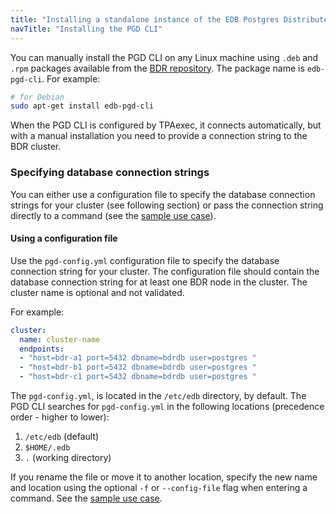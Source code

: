 ```yaml
---
title: "Installing a standalone instance of the EDB Postgres Distributed Command Line Interface"
navTitle: "Installing the PGD CLI"
---
```



You can manually install the PGD CLI on any Linux machine using `.deb` and `.rpm` packages available from the [BDR repository](https://techsupport.enterprisedb.com/software_subscriptions/add/products/bdr4/). The package name is `edb-pgd-cli`. For example:

```sh
# for Debian
sudo apt-get install edb-pgd-cli
```

When the PGD CLI is configured by TPAexec, it connects automatically, but with a manual installation you need to provide a connection string to the BDR cluster.


### Specifying database connection strings

You can either use a configuration file to specify the database connection strings for your cluster (see following section) or pass the connection string directly to a command (see the [sample use case](/pgd_cli/latest/using_cli/#passing-a-database-connection-string-directly-to-a-command)). 

#### Using a configuration file

Use the `pgd-config.yml` configuration file to specify the database connection string for your cluster. The configuration file should contain the database connection string for at least one BDR node in the cluster. The cluster name is optional and not validated.

For example:

```yaml
cluster:
  name: cluster-name
  endpoints:
  - "host=bdr-a1 port=5432 dbname=bdrdb user=postgres "
  - "host=bdr-b1 port=5432 dbname=bdrdb user=postgres "
  - "host=bdr-c1 port=5432 dbname=bdrdb user=postgres "
```

The `pgd-config.yml`, is located in the `/etc/edb` directory, by default. The PGD CLI searches for `pgd-config.yml` in the following locations (precedence order - higher to lower):

  1. `/etc/edb` (default)
  2. `$HOME/.edb`
  3. `.` (working directory)

If you rename the file or move it to another location, specify the new name and location using the optional `-f` or `--config-file` flag when entering a command. See the [sample use case](/pgd_cli/latest/using_cli/#passing-a-database-connection-string-directly-to-a-command).

